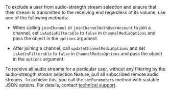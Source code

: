 <PlatformWrapper platform="windows">
To exclude a user from audio-strength stream selection and ensure that their stream is transmitted to the receiving end regardless of its volume, use one of the following methods:

- When calling `joinChannel` or `joinChannelWithUserAccount` to join a channel, set `isAudioFilterable` to `false` in `ChannelMediaOptions` and pass the object in the `options` argument.

- After joining a channel, call `updateChannelMediaOptions` and set `isAudioFilterable` to `false` in `ChannelMediaOptions` and pass the object in the `options` argument.

To receive all audio streams for a particular user, without any filtering by the audio-strength stream selection feature, pull all subscribed remote audio streams. To achieve this, you call the `setParameters` method with suitable JSON options. For details, contact [technical support](mailto:support@agora.io).

</PlatformWrapper>